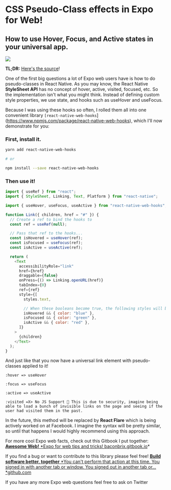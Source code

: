 # CSS Pseudo-Class effects in Expo for Web!


## How to use Hover, Focus, and Active states in your universal app.

![](./images/1G_Y3k13VZFEIEbeSgXXwrA.gif)

**TL;DR:** [Here's the source](https://snack.expo.io/@bacon/pseudo-classes)!

One of the first big questions a lot of Expo web users have is how to do pseudo-classes in React Native. As you may know, the React Native **StyleSheet API** has no concept of hover, active, visited, focused, etc. So the implementation isn't what you might think. Instead of defining custom style properties, we use state, and hooks such as useHover and useFocus.

Because I was using these hooks so often, I rolled them all into one convenient library `[react-native-web-hooks`](https://www.npmjs.com/package/react-native-web-hooks), which I'll now demonstrate for you:

### First, install it.

```sh
yarn add react-native-web-hooks

# or

npm install --save react-native-web-hooks
```

### Then use it!

```js
import { useRef } from "react";
import { StyleSheet, Linking, Text, Platform } from "react-native";

import { useHover, useFocus, useActive } from "react-native-web-hooks";

function Link({ children, href = "#" }) {
  // Create a ref to bind the hooks to
  const ref = useRef(null);

  // Pass that ref to the hooks...
  const isHovered = useHover(ref);
  const isFocused = useFocus(ref);
  const isActive = useActive(ref);

  return (
    <Text
      accessibilityRole="link"
      href={href}
      draggable={false}
      onPress={() => Linking.openURL(href)}
      tabIndex={0}
      ref={ref}
      style={[
        styles.text,

        // When these booleans become true, the following styles will be applied...
        isHovered && { color: "blue" },
        isFocused && { color: "green" },
        isActive && { color: "red" },
      ]}
    >
      {children}
    </Text>
  );
}
```

And just like that you now have a universal link element with pseudo-classes applied to it!

```
:hover => useHover

:focus => useFocus

:active => useActive

:visited =X> No JS Support 🙁 This is due to security, imagine being able to load a bunch of invisible links on the page and seeing if the user had visited them in the past.
```

In the future, this method will be replaced by **React Flare** which is being actively worked on at Facebook. I imagine the syntax will be pretty similar, so until that happens I would highly recommend using this approach.

For more cool Expo web facts, check out this Gitbook I put together:
[**Awesome Web!**
\*Expo for web tips and tricks! baconbrix.gitbook.io](https://baconbrix.gitbook.io/react-native-web/)\*

If you find a bug or want to contribute to this library please feel free!
[**Build software better, together**
*You can't perform that action at this time. You signed in with another tab or window. You signed out in another tab or…*github.com](https://github.com/EvanBacon/react-native-web-hooks/issues/new)

If you have any more Expo web questions feel free to ask on Twitter

<Embed url="https://twitter.com/baconbrix" />
